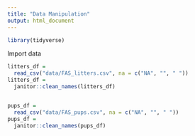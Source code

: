 ```yaml
---
title: "Data Manipulation"
output: html_document
---
```


```r
library(tidyverse)

```

Import data

```r
litters_df =
  read_csv("data/FAS_litters.csv", na = c("NA", "", " "))
litters_df =
  janitor::clean_names(litters_df)


pups_df =
  read_csv("data/FAS_pups.csv", na = c("NA", "", " "))
pups_df =
  janitor::clean_names(pups_df)

```



